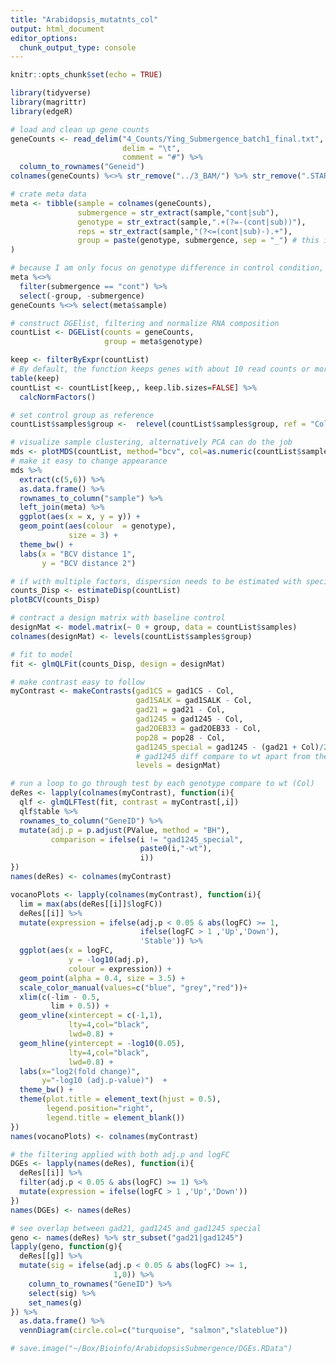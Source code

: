 ```yaml
---
title: "Arabidopsis_mutatnts_col"
output: html_document
editor_options: 
  chunk_output_type: console
---
```


```r
knitr::opts_chunk$set(echo = TRUE)
```

```r
library(tidyverse)
library(magrittr)
library(edgeR)
```

```r
# load and clean up gene counts
geneCounts <- read_delim("4_Counts/Ying_Submergence_batch1_final.txt", 
                         delim = "\t", 
                         comment = "#") %>% 
  column_to_rownames("Geneid")
colnames(geneCounts) %<>% str_remove("../3_BAM/") %>% str_remove(".STARAligned_TAIR10.sortedByCoord.bam")

# crate meta data
meta <- tibble(sample = colnames(geneCounts),
               submergence = str_extract(sample,"cont|sub"), 
               genotype = str_extract(sample,".+(?=-(cont|sub))"),
               reps = str_extract(sample,"(?<=(cont|sub)-).+"),
               group = paste(genotype, submergence, sep = "_") # this info will fill to 'group' as col name match 'group' pram in DGEList() and converting to a single factor Exp
)

# because I am only focus on genotype difference in control condition, Thus I only use data in control condition
meta %<>% 
  filter(submergence == "cont") %>%
  select(-group, -submergence)
geneCounts %<>% select(meta$sample)

# construct DGElist, filtering and normalize RNA composition
countList <- DGEList(counts = geneCounts,
                     group = meta$genotype) 

keep <- filterByExpr(countList)
# By default, the function keeps genes with about 10 read counts or more in a minimum number of samples, where the number of samples is chosen according to the minimum group sample size. The actual filtering uses CPM values rather than counts in order to avoid giving preference to samples with large library sizes. For this dataset, the median library size is about 18 million and 10/18 approx. 0.55, so the filterByExpr function keeps genes that have a CPM of 0.55 or more in at least 4 samples.
table(keep)
countList <- countList[keep,, keep.lib.sizes=FALSE] %>% 
  calcNormFactors()

# set control group as reference 
countList$samples$group <-  relevel(countList$samples$group, ref = "Col")
```

```r
# visualize sample clustering, alternatively PCA can do the job
mds <- plotMDS(countList, method="bcv", col=as.numeric(countList$samples$group))
# make it easy to change appearance 
mds %>%
  extract(c(5,6)) %>%
  as.data.frame() %>%
  rownames_to_column("sample") %>%
  left_join(meta) %>%
  ggplot(aes(x = x, y = y)) +
  geom_point(aes(colour  = genotype), 
             size = 3) +
  theme_bw() +
  labs(x = "BCV distance 1",
       y = "BCV distance 2")
```

```r
# if with multiple factors, dispersion needs to be estimated with specified design matrix (see section 2.10.2 in edgeR user's guide updated in 21 Oct. 2019)
counts_Disp <- estimateDisp(countList)
plotBCV(counts_Disp)
```

```r
# contract a design matrix with baseline control
designMat <- model.matrix(~ 0 + group, data = countList$samples)
colnames(designMat) <- levels(countList$samples$group)

# fit to model
fit <- glmQLFit(counts_Disp, design = designMat)

# make contrast easy to follow
myContrast <- makeContrasts(gad1CS = gad1CS - Col,
                            gad1SALK = gad1SALK - Col,
                            gad21 = gad21 - Col,
                            gad1245 = gad1245 - Col,
                            gad2OEB33 = gad2OEB33 - Col,
                            pop28 = pop28 - Col,
                            gad1245_special = gad1245 - (gad21 + Col)/2, 
                            # gad1245 diff compare to wt apart from the diff form gad21
                            levels = designMat)
```

```r
# run a loop to go through test by each genotype compare to wt (Col)
deRes <- lapply(colnames(myContrast), function(i){
  qlf <- glmQLFTest(fit, contrast = myContrast[,i])
  qlf$table %>% 
  rownames_to_column("GeneID") %>% 
  mutate(adj.p = p.adjust(PValue, method = "BH"),
         comparison = ifelse(i != "gad1245_special",
                             paste0(i,"-wt"),
                             i))
})
names(deRes) <- colnames(myContrast)

vocanoPlots <- lapply(colnames(myContrast), function(i){
  lim = max(abs(deRes[[i]]$logFC))
  deRes[[i]] %>% 
  mutate(expression = ifelse(adj.p < 0.05 & abs(logFC) >= 1, 
                             ifelse(logFC > 1 ,'Up','Down'),
                             'Stable')) %>% 
  ggplot(aes(x = logFC, 
             y = -log10(adj.p), 
             colour = expression)) +
  geom_point(alpha = 0.4, size = 3.5) +
  scale_color_manual(values=c("blue", "grey","red"))+
  xlim(c(-lim - 0.5,
         lim + 0.5)) +
  geom_vline(xintercept = c(-1,1),
             lty=4,col="black",
             lwd=0.8) +
  geom_hline(yintercept = -log10(0.05),
             lty=4,col="black",
             lwd=0.8) +
  labs(x="log2(fold change)",
       y="-log10 (adj.p-value)")  +
  theme_bw() +
  theme(plot.title = element_text(hjust = 0.5), 
        legend.position="right", 
        legend.title = element_blank())
})
names(vocanoPlots) <- colnames(myContrast)
```

```r
# the filtering applied with both adj.p and logFC
DGEs <- lapply(names(deRes), function(i){
  deRes[[i]] %>% 
  filter(adj.p < 0.05 & abs(logFC) >= 1) %>% 
  mutate(expression = ifelse(logFC > 1 ,'Up','Down'))
})
names(DGEs) <- names(deRes)

# see overlap between gad21, gad1245 and gad1245 special
geno <- names(deRes) %>% str_subset("gad21|gad1245")
lapply(geno, function(g){
  deRes[[g]] %>% 
  mutate(sig = ifelse(adj.p < 0.05 & abs(logFC) >= 1, 
                       1,0)) %>% 
    column_to_rownames("GeneID") %>% 
    select(sig) %>% 
    set_names(g)
}) %>% 
  as.data.frame() %>%
  vennDiagram(circle.col=c("turquoise", "salmon","slateblue"))

# save.image("~/Box/Bioinfo/ArabidopsisSubmergence/DGEs.RData")
```

